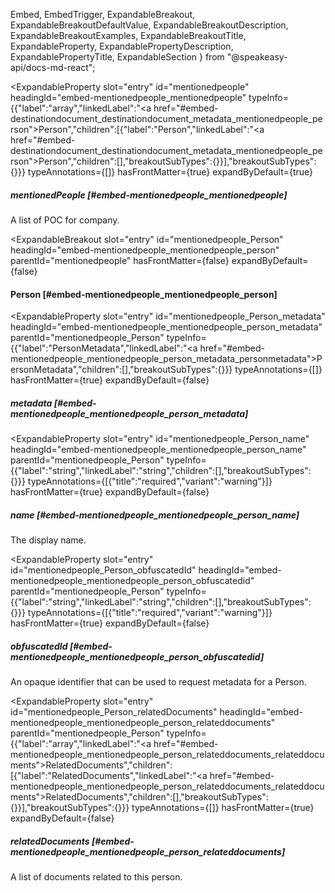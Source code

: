   Embed,
  EmbedTrigger,
  ExpandableBreakout,
  ExpandableBreakoutDefaultValue,
  ExpandableBreakoutDescription,
  ExpandableBreakoutExamples,
  ExpandableBreakoutTitle,
  ExpandableProperty,
  ExpandablePropertyDescription,
  ExpandablePropertyTitle,
  ExpandableSection
} from "@speakeasy-api/docs-md-react";

<ExpandableSection>

<ExpandableProperty
  slot="entry"
  id="mentionedpeople"
  headingId="embed-mentionedpeople_mentionedpeople"
  typeInfo={{"label":"array","linkedLabel":"<a href=\"#embed-destinationdocument_destinationdocument_metadata_mentionedpeople_person\">Person</a>","children":[{"label":"Person","linkedLabel":"<a href=\"#embed-destinationdocument_destinationdocument_metadata_mentionedpeople_person\">Person</a>","children":[],"breakoutSubTypes":{}}],"breakoutSubTypes":{}}}
  typeAnnotations={[]}
  hasFrontMatter={true}
  expandByDefault={true}
>

<ExpandablePropertyTitle slot="title">

##### mentionedPeople [#embed-mentionedpeople_mentionedpeople]

</ExpandablePropertyTitle>

<ExpandablePropertyDescription slot="description">

A list of POC for company.

</ExpandablePropertyDescription>

</ExpandableProperty>

<ExpandableBreakout
  slot="entry"
  id="mentionedpeople_Person"
  headingId="embed-mentionedpeople_mentionedpeople_person"
  parentId="mentionedpeople"
  hasFrontMatter={false}
  expandByDefault={false}
>

<ExpandableBreakoutTitle slot="title">

#### Person [#embed-mentionedpeople_mentionedpeople_person]

</ExpandableBreakoutTitle>

<ExpandableBreakoutDescription slot="description">

</ExpandableBreakoutDescription>

<ExpandableBreakoutExamples slot="examples">

</ExpandableBreakoutExamples>

<ExpandableBreakoutDefaultValue slot="defaultValue">

</ExpandableBreakoutDefaultValue>

</ExpandableBreakout>

<ExpandableProperty
  slot="entry"
  id="mentionedpeople_Person_metadata"
  headingId="embed-mentionedpeople_mentionedpeople_person_metadata"
  parentId="mentionedpeople_Person"
  typeInfo={{"label":"PersonMetadata","linkedLabel":"<a href=\"#embed-mentionedpeople_mentionedpeople_person_metadata_personmetadata\">PersonMetadata</a>","children":[],"breakoutSubTypes":{}}}
  typeAnnotations={[]}
  hasFrontMatter={true}
  expandByDefault={false}
>

<ExpandablePropertyTitle slot="title">

##### metadata [#embed-mentionedpeople_mentionedpeople_person_metadata]

</ExpandablePropertyTitle>

<Embed slot="embed">

<EmbedTrigger slot="trigger" embedTitle="metadata" triggerText="View metadata details">

<Embedmetadata />

</EmbedTrigger>

</Embed>

</ExpandableProperty>

<ExpandableProperty
  slot="entry"
  id="mentionedpeople_Person_name"
  headingId="embed-mentionedpeople_mentionedpeople_person_name"
  parentId="mentionedpeople_Person"
  typeInfo={{"label":"string","linkedLabel":"string","children":[],"breakoutSubTypes":{}}}
  typeAnnotations={[{"title":"required","variant":"warning"}]}
  hasFrontMatter={true}
  expandByDefault={false}
>

<ExpandablePropertyTitle slot="title">

##### name [#embed-mentionedpeople_mentionedpeople_person_name]

</ExpandablePropertyTitle>

<ExpandablePropertyDescription slot="description">

The display name.

</ExpandablePropertyDescription>

</ExpandableProperty>

<ExpandableProperty
  slot="entry"
  id="mentionedpeople_Person_obfuscatedId"
  headingId="embed-mentionedpeople_mentionedpeople_person_obfuscatedid"
  parentId="mentionedpeople_Person"
  typeInfo={{"label":"string","linkedLabel":"string","children":[],"breakoutSubTypes":{}}}
  typeAnnotations={[{"title":"required","variant":"warning"}]}
  hasFrontMatter={true}
  expandByDefault={false}
>

<ExpandablePropertyTitle slot="title">

##### obfuscatedId [#embed-mentionedpeople_mentionedpeople_person_obfuscatedid]

</ExpandablePropertyTitle>

<ExpandablePropertyDescription slot="description">

An opaque identifier that can be used to request metadata for a Person.

</ExpandablePropertyDescription>

</ExpandableProperty>

<ExpandableProperty
  slot="entry"
  id="mentionedpeople_Person_relatedDocuments"
  headingId="embed-mentionedpeople_mentionedpeople_person_relateddocuments"
  parentId="mentionedpeople_Person"
  typeInfo={{"label":"array","linkedLabel":"<a href=\"#embed-mentionedpeople_mentionedpeople_person_relateddocuments_relateddocuments\">RelatedDocuments</a>","children":[{"label":"RelatedDocuments","linkedLabel":"<a href=\"#embed-mentionedpeople_mentionedpeople_person_relateddocuments_relateddocuments\">RelatedDocuments</a>","children":[],"breakoutSubTypes":{}}],"breakoutSubTypes":{}}}
  typeAnnotations={[]}
  hasFrontMatter={true}
  expandByDefault={false}
>

<ExpandablePropertyTitle slot="title">

##### relatedDocuments [#embed-mentionedpeople_mentionedpeople_person_relateddocuments]

</ExpandablePropertyTitle>

<ExpandablePropertyDescription slot="description">

A list of documents related to this person.

</ExpandablePropertyDescription>

</ExpandableProperty>

</ExpandableSection>